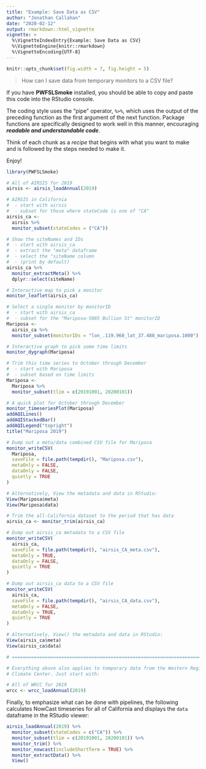 ```yaml
---
title: "Example: Save Data as CSV"
author: "Jonathan Callahan"
date: "2020-02-12"
output: rmarkdown::html_vignette
vignette: >
  %\VignetteIndexEntry{Example: Save Data as CSV}
  %\VignetteEngine{knitr::rmarkdown}
  %\VignetteEncoding{UTF-8}
---
```


```r
knitr::opts_chunk$set(fig.width = 7, fig.height = 5)
```

> How can I save data from temporary monitors to a CSV file?

If you have **PWFSLSmoke** installed, you should be able to copy and paste this
code into the RStudio console.

The coding style uses the "pipe" operator, `%>%`, which uses the output of the 
preceding function as the first argument of the next function. Package functions 
are specifically designed to work well in this manner, encouraging **_readable 
and understandable code_**.

Think of each chunk as a _recipe_ that begins with what you want to make and
is followed by the steps needed to make it.

Enjoy!

```r
library(PWFSLSmoke)

# All of AIRSIS for 2019
airsis <- airsis_loadAnnual(2019)

# AIRSIS in California
#  - start with airsis
#  - subset for those where stateCode is one of "CA"
airsis_ca <- 
  airsis %>%
  monitor_subset(stateCodes = ("CA"))

# Show the siteNames and IDs
#  - start with airsis_ca
#  - extract the "meta" dataframe
#  - select the "siteName column
#  - (print by default)
airsis_ca %>%
  monitor_extractMeta() %>%
  dplyr::select(siteName)

# Interactive map to pick a monitor
monitor_leaflet(airsis_ca)

# Select a single monitor by monitorID
#  - start with airsis_ca
#  - subset for the "Mariposa-5085 Bullion St" monitorID
Mariposa <-
  airsis_ca %>%
  monitor_subset(monitorIDs = "lon_.119.968_lat_37.488_mariposa.1000")

# Interactive graph to pick some time limits
monitor_dygraph(Mariposa)

# Trim this time series to October through December
#  - start with Mariposa
#  - subset based on time limits
Mariposa <- 
  Mariposa %>%
  monitor_subset(tlim = c(20191001, 20200101))

# A quick plot for October through December
monitor_timeseriesPlot(Mariposa)
addAQILines()
addAQIStackedBar()
addAQILegend("topright")
title("Mariposa 2019")

# Dump out a meta/data combined CSV file for Mariposa
monitor_writeCSV(
  Mariposa, 
  saveFile = file.path(tempdir(), "Mariposa.csv"),
  metaOnly = FALSE,
  dataOnly = FALSE,
  quietly = TRUE
)

# Alternatively, View the metadata and data in RStudio:
View(Mariposa$meta)
View(Mariposa$data)

# Trim the all-California dataset to the period that has data
airsis_ca <- monitor_trim(airsis_ca)

# Dump out airsis_ca metadata to a CSV file
monitor_writeCSV(
  airsis_ca, 
  saveFile = file.path(tempdir(), "airsis_CA_meta.csv"),
  metaOnly = TRUE,
  dataOnly = FALSE,
  quietly = TRUE
)

# Dump out airsis_ca data to a CSV file
monitor_writeCSV(
  airsis_ca, 
  saveFile = file.path(tempdir(), "airsis_CA_data.csv"),
  metaOnly = FALSE,
  dataOnly = TRUE,
  quietly = TRUE
)

# Alternatively, View() the metadata and data in RStudio:
View(airsis_ca$meta)
View(airsis_ca$data)

# ==============================================================================

# Everything above also applies to temporary data from the Western Regional
# Climate Center. Just start with:

# All of WRCC for 2019
wrcc <- wrcc_loadAnnual(2019)
```

Finally, to emphasize what can be done with pipelines, the following calculates
NowCast timeseries for all of California and displays the `data` dataframe
in the RStudio viewer:

```r
airsis_loadAnnual(2019) %>%
  monitor_subset(stateCodes = c("CA")) %>%
  monitor_subset(tlim = c(20191001, 20200101)) %>%
  monitor_trim() %>%
  monitor_nowcast(includeShortTerm = TRUE) %>% 
  monitor_extractData() %>%
  View()
```
